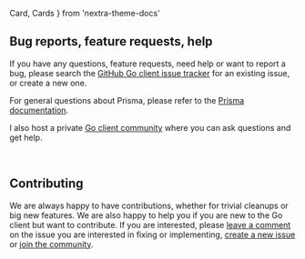   Card,
  Cards
} from 'nextra-theme-docs'

## Bug reports, feature requests, help

If you have any questions, feature requests, need help or want to report a bug, please search the [GitHub Go client issue tracker](https://github.com/steebchen/prisma-client-go/issues) for an existing issue, or create a new one.

For general questions about Prisma, please refer to the [Prisma documentation](https://www.prisma.io/docs/).

I also host a private [Go client community](community) where you can ask questions and get help.

<br/>

<Cards className="flex flex-wrap">
  <Card
    href="https://github.com/steebchen/prisma-client-go/issues"
    target="_blank"
    icon={''}
    title={'GitHub issue tracker'}
    arrow={true}
  />
  <Card
    href="community"
    icon={''}
    title={'Go client Community'}
    arrow={true}
  />
  <Card
    href="https://www.prisma.io/docs/"
    target="_blank"
    icon={''}
    title={'Prisma Core docs'}
    arrow={true}
  />
</Cards>

## Contributing

We are always happy to have contributions, whether for trivial cleanups or big new features. We are also happy to help you if you are new to the Go client but want to contribute. If you are interested, please [leave a comment](https://github.com/steebchen/prisma-client-go/issues) on the issue you are interested in fixing or implementing, [create a new issue](https://github.com/steebchen/prisma-client-go/issues/new) or [join the community](community).
